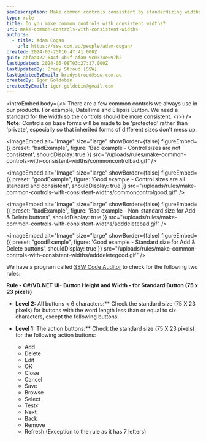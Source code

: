 ```yaml
---
seoDescription: Make common controls consistent by standardizing widths to ensure a cohesive user experience.
type: rule
title: Do you make common controls with consistent widths?
uri: make-common-controls-with-consistent-widths
authors:
  - title: Adam Cogan
    url: https://ssw.com.au/people/adam-cogan/
created: 2024-03-25T16:47:41.000Z
guid: abfaa422-644f-4b9f-afa0-9c0374e097b2
lastUpdated: 2024-06-08T03:27:17.000Z
lastUpdatedBy: Brady Stroud [SSW]
lastUpdatedByEmail: bradystroud@ssw.com.au
createdBy: Igor Goldobin
createdByEmail: igor.goldobin@gmail.com
---
```


<introEmbed
  body={<>
There are a few common controls we always use in our products. For example, DateTime and Ellipsis Button. We need a standard for the width so the controls should be more consistent.
  </>}
/>
**Note:** Controls on base forms will be made to be 'protected' rather than 'private', especially so that inherited forms of different sizes don't mess up.

<imageEmbed
  alt="Image"
  size="large"
  showBorder={false}
  figureEmbed={{
    preset: "badExample",
    figure: 'Bad example - Control sizes are not consistent',
    shouldDisplay: true
  }}
  src="/uploads/rules/make-common-controls-with-consistent-widths/commoncontrolbad.gif"
/>

<imageEmbed
  alt="Image"
  size="large"
  showBorder={false}
  figureEmbed={{
    preset: "goodExample",
    figure: 'Good example - Control sizes are all standard and consistent',
    shouldDisplay: true
  }}
  src="/uploads/rules/make-common-controls-with-consistent-widths/commoncontrolgood.gif"
/>

<imageEmbed
  alt="Image"
  size="large"
  showBorder={false}
  figureEmbed={{
    preset: "badExample",
    figure: 'Bad example - Non-standard size for Add & Delete buttons',
    shouldDisplay: true
  }}
  src="/uploads/rules/make-common-controls-with-consistent-widths/adddeletebad.gif"
/>

<imageEmbed
  alt="Image"
  size="large"
  showBorder={false}
  figureEmbed={{
    preset: "goodExample",
    figure: 'Good example - Standard size for Add & Delete buttons',
    shouldDisplay: true
  }}
  src="/uploads/rules/make-common-controls-with-consistent-widths/adddeletegood.gif"
/>

We have a program called [SSW Code Auditor](https://ssw.com.au/ssw/CodeAuditor/Rules.aspx#CommonControl) to check for the following two rules:

**Rule - C#/VB.NET UI- Button Height and Width - for Standard Button (75 x 23 pixels)**

- **Level 2:** All buttons \< 6 characters:\*\* Check the standard size (75 X 23 pixels) for buttons with the word length less than or equal to six characters, except the following buttons.
- **Level 1:** The action buttons:\*\* Check the standard size (75 X 23 pixels) for the following action buttons:

  - Add
  - Delete
  - Edit
  - OK
  - Close
  - Cancel
  - Save
  - Browse
  - Select
  - Test<
  - Next
  - Back
  - Remove
  - Refresh (Exception to the rule as it has 7 letters)

